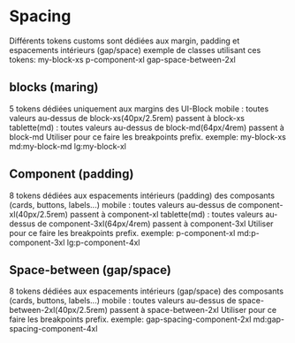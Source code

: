 
<Meta title="Identity/Spacing/Default" />

# Spacing

Différents tokens customs sont dédiées aux margin, padding et espacements intérieurs (gap/space)
exemple de classes utilisant ces tokens: my-block-xs p-component-xl gap-space-between-2xl

## blocks (maring)

5 tokens dédiées uniquement aux margins des UI-Block
mobile : toutes valeurs au-dessus de block-xs(40px/2.5rem) passent à block-xs
tablette(md) : toutes valeurs au-dessus de block-md(64px/4rem) passent à block-md
Utiliser pour ce faire les breakpoints prefix. exemple: my-block-xs md:my-block-md lg:my-block-xl

<Canvas>
  <Story id="identity-spacing-default--blocks" />
</Canvas>

## Component (padding)

8 tokens dédiées aux espacements intérieurs (padding) des composants (cards, buttons, labels...)
mobile : toutes valeurs au-dessus de component-xl(40px/2.5rem) passent à component-xl
tablette(md) : toutes valeurs au-dessus de component-3xl(64px/4rem) passent à component-3xl
Utiliser pour ce faire les breakpoints prefix. exemple: p-component-xl md:p-component-3xl lg:p-component-4xl

<Canvas>
  <Story id="identity-spacing-default--component" />
</Canvas>

## Space-between (gap/space)

8 tokens dédiées aux espacements intérieurs (gap/space) des composants (cards, buttons, labels...)
mobile : toutes valeurs au-dessus de space-between-2xl(40px/2.5rem) passent à space-between-2xl
Utiliser pour ce faire les breakpoints prefix. exemple: gap-spacing-component-2xl md:gap-spacing-component-4xl

<Canvas>
  <Story id="identity-spacing-default--gap" />
</Canvas>

